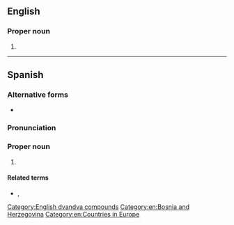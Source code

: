 {{also|Bósnia-Herzegóvina|Bosnia Hèrzègovina}}
==English==

===Proper noun===
{{en-proper noun|head=[[Bosnia]]-[[Herzegovina]]}}

# {{alternative form of|en|Bosnia and Herzegovina}}

[[Category:English dvandva compounds]]
[[Category:en:Bosnia and Herzegovina]]
[[Category:en:Countries in Europe]]

----

==Spanish==
{{wikipedia|lang=es}}

===Alternative forms===
* {{alter|es|Bosnia y Herzegovina}}

===Pronunciation===
{{es-pr}}

===Proper noun===
{{es-proper noun}}

# {{place|es|country|cont/Europe|t=Bosnia and Herzegovina}}

====Related terms====
* {{l|es|bosnioherzegovino}}, {{l|es|bosnioherzegovina}}

{{C|es|Bosnia and Herzegovina}}